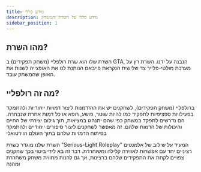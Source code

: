 ```yaml
---
title: מידע כללי
description: מידע כללי על השרת והמשחק
sidebar_position: 1
---
```

## מהו השרת?
השרת שלו הוא שרת רולפליי (משחק תפקידים) ב GTA, הנבנה על ידנו. השרת רץ על מערכת מולטי-פלייר צד שלישית הנקראת פייבאם הנותנת לנו את האופצייה לשנות את האופן שהמשחק עובד.

## מה זה רולפליי?
ברולפליי (משחק תפקידים), לשחקנים יש את ההזדמנות ליצור דמויות ייחודיות ולהתמקד בפעילויות ספציפיות לתפקיד כמו להיות שוטר, פושע, רופא או כל דמות אחרת שנבחרה. הם נדרשים לתפקד במשחק כפי שהם יתנהגו במציאות, תוך גילום יצירתי של החיים והיכולות של הדמות שלהם. זה מאפשר לשחקנים ליצור סיפורים ייחודיים ולהתמקד בפיתוח הדמויות שלהם בתוך העולם הוירטואלי

השרת שלנו מוגדר כשרת "Serious-Light Roleplay" המעיד על שילוב של אלמנטים רציניים יחד עם אפשרות לאווירה קלילה ומשוחררת. דבר זה בא לידי ביטוי בכך שחקנים צפויים לקחת את התפקידים שלהם ברצינות, אך גם להנות מחווית משחק משחררת ומהנה
